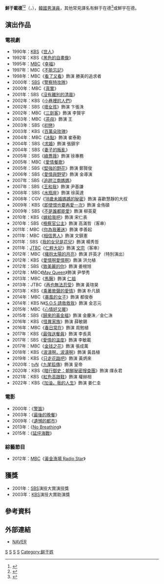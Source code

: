 {{noteTA
|G1 = Surname
}}
{{藝人
|姓名 = 鮮于載德
|類型 = 男演員
|圖片 = Sunwoo Jae-Deok from acrofan.jpg
|圖片尺寸 = 
|圖片簡介 = 
|本名 = 
|外文名 = 선우재덕
|外文 = ko
|羅馬拼音 = Seonwoo Jea Deok
|英文名 =
|暱稱 =
|其他藝名 = 
|國籍 = {{ROK}}
|出生日期 = {{birth_date_and_age|1962|7|23}}
|出生地點 = {{ROK-1961|short=yes}}[[忠淸北道|忠淸北道]][[丹阳郡_(韩国)|丹陽郡]]
|宗教信仰 = 
|語言 = [[韓語|韓語]]
|職業 = [[演員|演員]]
|教育程度 = [[首爾藝術大學|首爾藝術大學]]戲劇科
|出道作品 = 
|出道日期 = 1982年
|代表作品 = 
|活躍年代 =
|唱片公司 = 
|經紀公司 = We Rule Entertainment
|相關團體 = 
|網站 = 
}}

'''鮮于載德'''<ref>{{cite news|url=https://newslibrary.naver.com/viewer/index.nhn?articleId=1981072200239108014&editNo=1&printCount=1&publishDate=1981-07-22&officeId=00023&pageNo=8&printNo=18550&publishType=00010|title=예비스타 15명 탄생|publisher=[[朝鮮日報|朝鮮日報]]|date=1981-07-22|accessdate=2021-03-01}}</ref><ref>{{cite news|url=https://newslibrary.naver.com/viewer/index.nhn?articleId=1987103000239112004&editNo=1&printCount=1&publishDate=1987-10-30&officeId=00023&pageNo=12&printNo=20483&publishType=00010|title="된장맛나는 구수한 연기 할터" 전설의고향「에미」출연 탤런트 鮮于載德|publisher=朝鮮日報|date=1987-10-30|accessdate=2021-03-01}}</ref>（{{lang-ko|선우재덕}}，{{bd|1962年|7月23日}}），[[韓國|韓國]][[男演員|男演員]]，其他常見譯名有鮮于在德<ref>{{cite news|url=https://newslibrary.naver.com/viewer/index.nhn?articleId=1981072400329212022&editNo=2&printCount=1&publishDate=1981-07-24&officeId=00032&pageNo=12&printNo=11020&publishType=00020|title=新人(신인)배우 15명선발 9개 映畵社(영화사) 공동|publisher=[[京鄉新聞|京鄉新聞]]|date=1981-07-24|accessdate=2021-03-01}}</ref>或鮮宇在德。

== 演出作品 ==
=== 電視劇 ===
*1990年：[[韓國放送公社|KBS]]《[[世人|世人]]》
*1992年：KBS《[[黑色的自畫像|黑色的自畫像]]》
*1995年：[[文化廣播_(韓國)|MBC]]《[[幸福_(韓國電視劇)|幸福]]》
*1997年：MBC《[[不能忘記|不能忘記]]》
*1998年：MBC《[[看了又看|看了又看]]》飾演 勝美的追求者
*2000年：[[SBS_(韓國)|SBS]]《[[警察特攻隊|警察特攻隊]]》
*2000年：MBC《[[真實_(電視劇)|真實]]》
*2001年：SBS《[[沒有離別的清晨|沒有離別的清晨]]》
*2002年：KBS《[[小巷裡的人們|小巷裡的人們]]》
*2002年：SBS《[[壞女孩_(韓國電視劇)|壞女孩]]》飾演 卞張洙
*2002年：MBC《[[三劍客_(電視劇)|三劍客]]》飾演 李賢宇
*2003年：MBC《[[茶母_(電視劇)|茶母]]》飾演 王
*2003年：SBS《[[初戀_(2003年電視劇)|初戀]]》
*2003年：KBS《[[百萬朵玫瑰|百萬朵玫瑰]]》
*2004年：MBC《[[冰點_(韓國電視劇)|冰點]]》飾演 崔泰勳
*2004年：SBS《[[求婚_(2004年電視劇)|求婚]]》飾演 張鎮宇
*2004年：SBS《[[妻子的叛亂|妻子的叛亂]]》
*2005年：SBS《[[綠薔薇|綠薔薇]]》飾演 徐專務
*2005年：MBC《[[愛情餐歌|愛情餐歌]]》
*2005年：SBS《[[堅強的野花|堅強的野花]]》飾演 鄭賢俊
*2006年：SBS《[[愛情與野望#2006年|愛情與野望]]》飾演 金導演
*2007年：SBS《[[追趕江南媽媽|追趕江南媽媽]]》
*2007年：SBS《[[王和我|王和我]]》飾演 尹基謙
*2008年：SBS《[[水瓶座_(電視劇)|水瓶座]]》飾演 徐英達
*2008年：CGV《[[18歲未婚媽媽的秘密|18歲未婚媽媽的秘密]]》飾演 喜歡慧靜的大叔
*2009年：KBS《[[即使恨也要再愛一次|即使恨也要再愛一次]]》飾演 金侑碩
*2009年：SBS《[[不是誰都能愛|不是誰都能愛]]》飾演 柳英夏
*2010年：KBS《[[嫁給我吧|嫁給我吧]]》飾演 宋仁表
*2010年：SBS《[[檢察官公主|檢察官公主]]》飾演 高滿哲（客串）
*2011年：MBC《[[你為我著迷|你為我著迷]]》飾演 李善起
*2011年：MBC《[[相信男人|相信男人]]》飾演 文鎮憲
*2011年：SBS《[[我的女兒是花兒|我的女兒是花兒]]》飾演 楊秀哲
*2011年：[[JTBC|JTBC]]《[[仁粹大妃_(電視劇)|仁粹大妃]]》飾演 [[朝鮮文宗|文宗]]（客串）
*2012年：MBC《[[擁抱太陽的月亮|擁抱太陽的月亮]]》飾演 許英才（特別演出）
*2012年：KBS《[[愛情啊愛情啊|愛情啊愛情啊]]》飾演 洪允植
*2012年：SBS《[[致美麗的你|致美麗的你]]》飾演 姜根旭
*2012年：MBC《[[May_Queen|May Queen]]》飾演 尹學秀
*2013年：MBC《[[馬醫|馬醫]]》飾演 [[朝鮮仁祖|仁祖]]
*2013年：JTBC《[[再也無法忍受|再也無法忍受]]》飾演 黃瑄昊
*2013年：KBS《[[乘著歌聲的愛情|乘著歌聲的愛情]]》飾演 朴凡鎮
*2014年：MBC《[[暴風的女子|暴風的女子]]》飾演 都俊泰
*2014年：KBS N《[[S.O.S_請救救我|S.O.S 請救救我]]》飾演 金志元
*2015年：MBC《[[心情好又暖|心情好又暖]]》
*2015年：SBS《[[歸來的黃金福|歸來的黃金福]]》飾演 金慶洙／金仁洙
*2016年：KBS《[[怪異家族|怪異家族]]》飾演 薛敏錫
*2016年：MBC《[[春日常在|春日常在]]》飾演 周勉植
*2017年：KBS《[[最強送餐員|最強送餐員]]》飾演 李長真
*2017年：SBS《[[愛情的溫度|愛情的溫度]]》飾演 李敏載
*2017年：MBC《[[金钱之花|金钱之花]]》飾演 張成萬
*2018年：KBS《[[波濤啊，波濤啊|波濤啊，波濤啊]]》飾演 黃昌植
*2019年：KBS《[[只走花路吧|只走花路吧]]》飾演 黃炳來
*2020年：[[TVN|tvN]]《[[九尾狐傳|九尾狐傳]]》飾演 皇帝
*2020年：KBS《[[暗行御史：朝鮮秘密搜查團|暗行御史：朝鮮秘密搜查團]]》飾演 煇永君
*2021年：KBS《[[紅色高跟鞋|紅色高跟鞋]]》飾演 權赫相
*2022年：KBS《[[加油，我的人生|加油，我的人生]]》飾演 姜仁圭

=== 電影 ===
*2000年：《[[警笛|警笛]]》
*2003年：《[[最後的晚餐_(電影)|最後的晚餐]]》
*2009年：《[[遺憾的都市|遺憾的都市]]》
*2013年：《[[No_Breathing|No Breathing]]》
*2015年：《[[延坪海戰_(電影)|延坪海戰]]》

=== 綜藝節目 ===
*2012年：[[文化廣播_(韓國)|MBC]]《[[黃金漁場_Radio_Star|黃金漁場 Radio Star]]》

== 獲獎 ==
*2001年：[[SBS_(韓國)|SBS]]演技大賞演技獎
*2003年：[[韓國放送公社|KBS]]演技大賞助演獎

== 參考資料 ==
{{reflist}}

== 外部連結 ==
*[http://people.search.naver.com/search.naver?where=nexearch&sm=tab_ppn&query=%EC%84%A0%EC%9A%B0%EC%9E%AC%EB%8D%95&os=97812&ie=utf8&key=PeopleService NAVER] {{Wayback|url=http://people.search.naver.com/search.naver?where=nexearch&sm=tab_ppn&query=%EC%84%A0%EC%9A%B0%EC%9E%AC%EB%8D%95&os=97812&ie=utf8&key=PeopleService |date=20200418094659 }}{{ko}}

{{Ilgwang Polaris Entertainment}}
[[Category:韓國電視演員|S]]
[[Category:韓國電影演員|S]]
[[Category:首爾藝術大學校友|S]]
[[Category:忠清北道出身人物|S]]
[[Category:鲜于姓|Category:鲜于姓]]